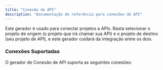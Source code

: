 ```yaml
---
title: "Conexão de API"
description: "Documentação de referência para conexões de API"
---
```





Este gerador é usado para conectar projetos a APIs. Basta selecionar o projeto de origem (o projeto que irá chamar sua API) e o projeto de destino (seu projeto de API), e este gerador cuidará da integração entre os dois.

### Conexões Suportadas

O gerador de Conexão de API suporta as seguintes conexões:

<CardGrid>
  <LinkCard
    title="React para tRPC"
    description="Chame uma API tRPC a partir de um site React"
    href={`/nx-plugin-for-aws/${Astro.currentLocale || 'en'}/guides/api-connection/react-trpc`}
  />
  <LinkCard
    title="React para FastAPI"
    description="Chame uma API FastAPI em Python a partir de um site React"
    href={`/nx-plugin-for-aws/${Astro.currentLocale || 'en'}/guides/api-connection/react-fastapi`}
  />
</CardGrid>